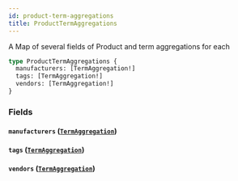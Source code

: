 ```yaml
---
id: product-term-aggregations
title: ProductTermAggregations
---
```



A Map of several fields of Product and term aggregations for each


```graphql
type ProductTermAggregations {
  manufacturers: [TermAggregation!]
  tags: [TermAggregation!]
  vendors: [TermAggregation!]
}
```


### Fields

#### `manufacturers` ([`TermAggregation`](/developers/demandhq-apis/demand-api/graphql/reference/objects/term-aggregation))




#### `tags` ([`TermAggregation`](/developers/demandhq-apis/demand-api/graphql/reference/objects/term-aggregation))




#### `vendors` ([`TermAggregation`](/developers/demandhq-apis/demand-api/graphql/reference/objects/term-aggregation))






